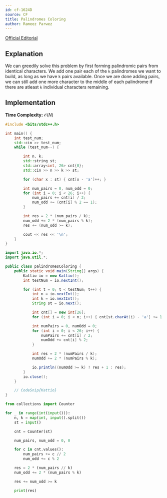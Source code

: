```yaml
---
id: cf-1624D
source: CF
title: Palindromes Coloring
author: Rameez Parwez
---
```


[Official Editorial](https://codeforces.com/blog/entry/98942)

## Explanation

We can greedily solve this problem by first forming palindromic pairs from identical characters.
We add one pair each of the `k` palindromes we want to build, as long as we have `k` pairs available.
Once we are done adding pairs, we can still add one more character to the middle of each palindrome if there are atleast `k` individual characters remaining.

## Implementation

**Time Complexity:** $\mathcal{O}(N)$

<LanguageSection>
<CPPSection>

```cpp
#include <bits/stdc++.h>

int main() {
	int test_num;
	std::cin >> test_num;
	while (test_num--) {

		int n, k;
		std::string st;
		std::array<int, 26> cnt{0};
		std::cin >> n >> k >> st;

		for (char x : st) { cnt[x - 'a']++; }

		int num_pairs = 0, num_odd = 0;
		for (int i = 0; i < 26; i++) {
			num_pairs += cnt[i] / 2;
			num_odd += (cnt[i] % 2 == 1);
		}

		int res = 2 * (num_pairs / k);
		num_odd += 2 * (num_pairs % k);
		res += (num_odd >= k);

		cout << res << '\n';
	}
}
```

</CPPSection>
<JavaSection>

```java
import java.io.*;
import java.util.*;

public class palindromesColoring {
	public static void main(String[] args) {
		Kattio io = new Kattio();
		int testNum = io.nextInt();

		for (int t = 0; t < testNum; t++) {
			int n = io.nextInt();
			int k = io.nextInt();
			String st = io.next();

			int cnt[] = new int[26];
			for (int i = 0; i < n; i++) { cnt[st.charAt(i) - 'a'] += 1; }

			int numPairs = 0, numOdd = 0;
			for (int i = 0; i < 26; i++) {
				numPairs += cnt[i] / 2;
				numOdd += cnt[i] % 2;
			}

			int res = 2 * (numPairs / k);
			numOdd += 2 * (numPairs % k);

			io.println((numOdd >= k) ? res + 1 : res);
		}
		io.close();
	}

	// CodeSnip{Kattio}
}
```

</JavaSection>
<PySection>

```py
from collections import Counter

for _ in range(int(input())):
	n, k = map(int, input().split())
	st = input()

	cnt = Counter(st)

	num_pairs, num_odd = 0, 0

	for c in cnt.values():
		num_pairs += c // 2
		num_odd += c % 2

	res = 2 * (num_pairs // k)
	num_odd += 2 * (num_pairs % k)

	res += num_odd >= k

	print(res)
```

</PySection>
</LanguageSection>
